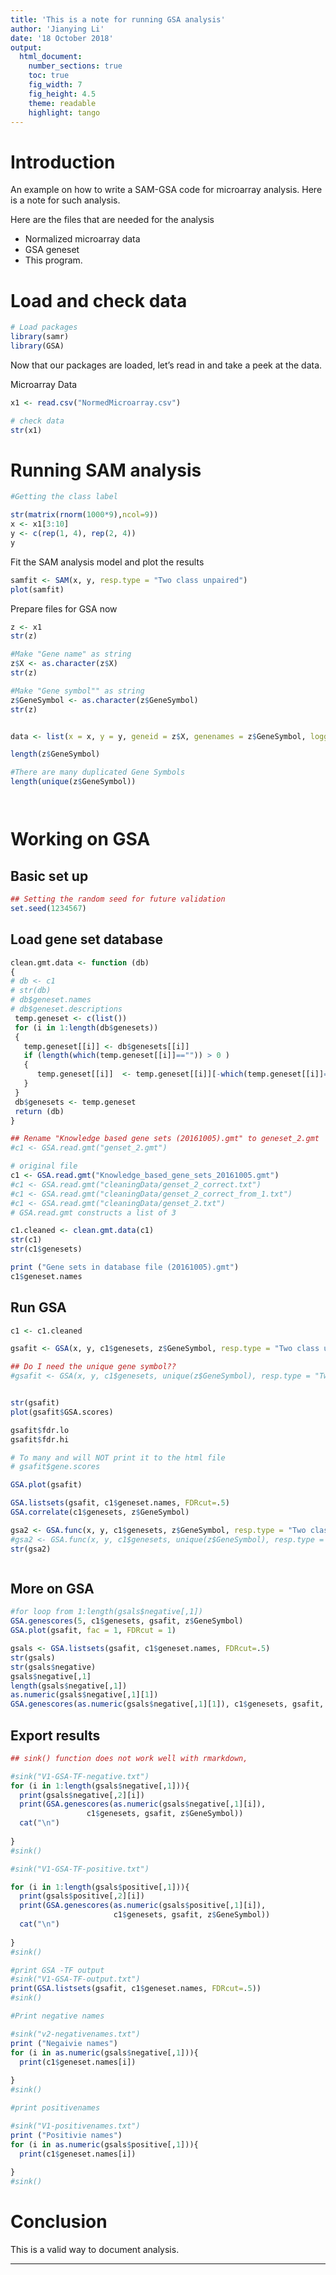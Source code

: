 ---
title: 'This is a note for running GSA analysis'
author: 'Jianying Li'
date: '18 October 2018'
output:
  html_document:
    number_sections: true
    toc: true
    fig_width: 7
    fig_height: 4.5
    theme: readable
    highlight: tango
---

# Introduction

An example on how to write a SAM-GSA code for microarray analysis. Here is a note for such analysis.

Here are the files that are needed for the analysis

* Normalized microarray data
* GSA geneset
* This program.

# Load and check data

```{r, message = FALSE}
# Load packages
library(samr)
library(GSA)
```

Now that our packages are loaded, let's read in and take a peek at the data.

Microarray Data 
```{r, message=FALSE, warning=FALSE}



x1 <- read.csv("NormedMicroarray.csv")

# check data
str(x1)
```


# Running SAM analysis

```{r, message=FALSE, warning=FALSE}
#Getting the class label

str(matrix(rnorm(1000*9),ncol=9))
x <- x1[3:10]
y <- c(rep(1, 4), rep(2, 4))
y

```

Fit the SAM analysis model and plot the results

```{r results='asis'}
samfit <- SAM(x, y, resp.type = "Two class unpaired")
plot(samfit)
```

Prepare files for GSA now

```{r, message=FALSE, warning=FALSE}
z <- x1
str(z)

#Make "Gene name" as string
z$X <- as.character(z$X)
str(z)

#Make "Gene symbol"" as string
z$GeneSymbol <- as.character(z$GeneSymbol)
str(z)


data <- list(x = x, y = y, geneid = z$X, genenames = z$GeneSymbol, logged2 = TRUE)

length(z$GeneSymbol)

#There are many duplicated Gene Symbols
length(unique(z$GeneSymbol))




```

# Working on GSA
## Basic set up

```{r , message=FALSE, warning=FALSE}

## Setting the random seed for future validation
set.seed(1234567)

```


## Load gene set database


```{r , message=FALSE, warning=FALSE}


clean.gmt.data <- function (db)
{
# db <- c1 
# str(db)
# db$geneset.names
# db$geneset.descriptions
 temp.geneset <- c(list())
 for (i in 1:length(db$genesets))
 {
   temp.geneset[[i]] <- db$genesets[[i]]
   if (length(which(temp.geneset[[i]]=="")) > 0 )
   {
      temp.geneset[[i]]  <- temp.geneset[[i]][-which(temp.geneset[[i]]=="")]
   }
 }
 db$genesets <- temp.geneset 
 return (db)
}

## Rename "Knowledge based gene sets (20161005).gmt" to geneset_2.gmt
#c1 <- GSA.read.gmt("genset_2.gmt") 

# original file
c1 <- GSA.read.gmt("Knowledge_based_gene_sets_20161005.gmt")
#c1 <- GSA.read.gmt("cleaningData/genset_2_correct.txt")
#c1 <- GSA.read.gmt("cleaningData/genset_2_correct_from_1.txt")
#c1 <- GSA.read.gmt("cleaningData/genset_2.txt")
# GSA.read.gmt constructs a list of 3

c1.cleaned <- clean.gmt.data(c1)
str(c1)
str(c1$genesets)

print ("Gene sets in database file (20161005).gmt")
c1$geneset.names

```

## Run GSA


```{r  results = 'hide', message=FALSE, warning=FALSE}
c1 <- c1.cleaned

gsafit <- GSA(x, y, c1$genesets, z$GeneSymbol, resp.type = "Two class unpaired", nperms = 1000)

## Do I need the unique gene symbol??
#gsafit <- GSA(x, y, c1$genesets, unique(z$GeneSymbol), resp.type = "Two class unpaired", nperms = 1000)


str(gsafit)
plot(gsafit$GSA.scores)

```



```{r ,  message=FALSE, warning=FALSE}
gsafit$fdr.lo
gsafit$fdr.hi

# To many and will NOT print it to the html file
# gsafit$gene.scores

GSA.plot(gsafit)

GSA.listsets(gsafit, c1$geneset.names, FDRcut=.5)
GSA.correlate(c1$genesets, z$GeneSymbol)

gsa2 <- GSA.func(x, y, c1$genesets, z$GeneSymbol, resp.type = "Two class unpaired")
#gsa2 <- GSA.func(x, y, c1$genesets, unique(z$GeneSymbol), resp.type = "Two class unpaired")
str(gsa2)



```

## More on GSA


```{r , message=FALSE, warning=FALSE}



#for loop from 1:length(gsals$negative[,1])
GSA.genescores(5, c1$genesets, gsafit, z$GeneSymbol)
GSA.plot(gsafit, fac = 1, FDRcut = 1)

gsals <- GSA.listsets(gsafit, c1$geneset.names, FDRcut=.5)
str(gsals)
str(gsals$negative)
gsals$negative[,1]
length(gsals$negative[,1])
as.numeric(gsals$negative[,1][1])
GSA.genescores(as.numeric(gsals$negative[,1][1]), c1$genesets, gsafit, z$GeneSymbol)


```


## Export results


```{r , message=FALSE, warning=FALSE}
## sink() function does not work well with rmarkdown, 

#sink("V1-GSA-TF-negative.txt")
for (i in 1:length(gsals$negative[,1])){
  print(gsals$negative[,2][i])
  print(GSA.genescores(as.numeric(gsals$negative[,1][i]),
                 c1$genesets, gsafit, z$GeneSymbol))
  cat("\n")
  
}
#sink()

#sink("V1-GSA-TF-positive.txt")

for (i in 1:length(gsals$positive[,1])){
  print(gsals$positive[,2][i])
  print(GSA.genescores(as.numeric(gsals$positive[,1][i]),
                       c1$genesets, gsafit, z$GeneSymbol))
  cat("\n")
  
}
#sink()

#print GSA -TF output
#sink("V1-GSA-TF-output.txt")
print(GSA.listsets(gsafit, c1$geneset.names, FDRcut=.5))
#sink()

#Print negative names

#sink("v2-negativenames.txt")
print ("Negaivie names")
for (i in as.numeric(gsals$negative[,1])){
  print(c1$geneset.names[i])
  
}
#sink()

#print positivenames

#sink("V1-positivenames.txt")
print ("Positivie names")
for (i in as.numeric(gsals$positive[,1])){
  print(c1$geneset.names[i])
  
}
#sink()

```


# Conclusion

This is a valid way to document analysis.

---